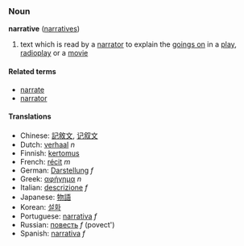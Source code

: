 ===Noun===
'''narrative''' ([[narratives]])

# text which is read by a [[narrator]] to explain the [[go on|goings on]] in a [[play]], [[radioplay]] or a [[movie]] 

====Related terms====
*[[narrate]]
*[[narrator]]

====Translations====
*Chinese: [[記敘文]], [[记叙文]]
*Dutch: [[verhaal]] ''n''
*Finnish: [[kertomus]]
*French: [[récit]] ''m''
*German: [[Darstellung]] ''f''
*Greek: [[αφήγημα]] ''n''
*Italian: [[descrizione]] ''f''
*Japanese: [[物語]]
*Korean: [[설화]]
*Portuguese: [[narrativa]] ''f''
*Russian: [[повесть]] ''f'' (povect')
*Spanish: [[narrativa]] ''f''